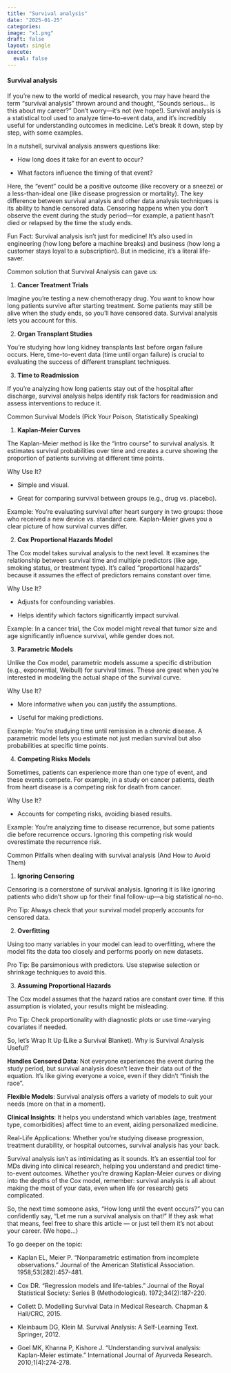 ```yaml
---
title: "Survival analysis"
date: "2025-01-25"
categories:
image: "x1.png"
draft: false
layout: single
execute: 
  eval: false
---
```


#### Survival analysis 

If you’re new to the world of medical research, you may have heard the term “survival analysis” thrown around and thought, “Sounds serious... is this about my career?” Don’t worry—it’s not (we hope!). Survival analysis is a statistical tool used to analyze time-to-event data, and it’s incredibly useful for understanding outcomes in medicine. Let’s break it down, step by step, with some examples.

In a nutshell, survival analysis answers questions like:

* How long does it take for an event to occur?

* What factors influence the timing of that event?

Here, the "event" could be a positive outcome (like recovery or a sneeze) or a less-than-ideal one (like disease progression or mortality). The key difference between survival analysis and other data analysis techniques is its ability to handle censored data. Censoring happens when you don’t observe the event during the study period—for example, a patient hasn’t died or relapsed by the time the study ends.

Fun Fact: Survival analysis isn’t just for medicine! It’s also used in engineering (how long before a machine breaks) and business (how long a customer stays loyal to a subscription). But in medicine, it’s a literal life-saver.

Common solution that Survival Analysis can gave us:

1.  **Cancer Treatment Trials**

Imagine you’re testing a new chemotherapy drug. You want to know how long patients survive after starting treatment. Some patients may still be alive when the study ends, so you’ll have censored data. Survival analysis lets you account for this.

2.  **Organ Transplant Studies**

You’re studying how long kidney transplants last before organ failure occurs. Here, time-to-event data (time until organ failure) is crucial to evaluating the success of different transplant techniques.

3.  **Time to Readmission**

If you’re analyzing how long patients stay out of the hospital after discharge, survival analysis helps identify risk factors for readmission and assess interventions to reduce it.


Common Survival Models (Pick Your Poison, Statistically Speaking)

1.  **Kaplan-Meier Curves**

The Kaplan-Meier method is like the "intro course" to survival analysis. It estimates survival probabilities over time and creates a curve showing the proportion of patients surviving at different time points.

Why Use It?

* Simple and visual.

* Great for comparing survival between groups (e.g., drug vs. placebo).

Example: You’re evaluating survival after heart surgery in two groups: those who received a new device vs. standard care. Kaplan-Meier gives you a clear picture of how survival curves differ.

2.  **Cox Proportional Hazards Model**

The Cox model takes survival analysis to the next level. It examines the relationship between survival time and multiple predictors (like age, smoking status, or treatment type). It’s called “proportional hazards” because it assumes the effect of predictors remains constant over time.

Why Use It?

* Adjusts for confounding variables.

* Helps identify which factors significantly impact survival.

Example: In a cancer trial, the Cox model might reveal that tumor size and age significantly influence survival, while gender does not.

3.  **Parametric Models**

Unlike the Cox model, parametric models assume a specific distribution (e.g., exponential, Weibull) for survival times. These are great when you’re interested in modeling the actual shape of the survival curve.

Why Use It?

* More informative when you can justify the assumptions.

* Useful for making predictions.

Example: You’re studying time until remission in a chronic disease. A parametric model lets you estimate not just median survival but also probabilities at specific time points.

4.  **Competing Risks Models**

Sometimes, patients can experience more than one type of event, and these events compete. For example, in a study on cancer patients, death from heart disease is a competing risk for death from cancer.

Why Use It?

* Accounts for competing risks, avoiding biased results.

Example: You’re analyzing time to disease recurrence, but some patients die before recurrence occurs. Ignoring this competing risk would overestimate the recurrence risk.

Common Pitfalls when dealing with survival analysis (And How to Avoid Them)

1.  **Ignoring Censoring**

Censoring is a cornerstone of survival analysis. Ignoring it is like ignoring patients who didn’t show up for their final follow-up—a big statistical no-no.

Pro Tip: Always check that your survival model properly accounts for censored data.

2.  **Overfitting**

Using too many variables in your model can lead to overfitting, where the model fits the data too closely and performs poorly on new datasets.

Pro Tip: Be parsimonious with predictors. Use stepwise selection or shrinkage techniques to avoid this.

3.  **Assuming Proportional Hazards**

The Cox model assumes that the hazard ratios are constant over time. If this assumption is violated, your results might be misleading.

Pro Tip: Check proportionality with diagnostic plots or use time-varying covariates if needed.


So, let’s Wrap It Up (Like a Survival Blanket). Why is Survival Analysis Useful?

**Handles Censored Data**: Not everyone experiences the event during the study period, but survival analysis doesn’t leave their data out of the equation. It’s like giving everyone a voice, even if they didn’t "finish the race".

**Flexible Models**: Survival analysis offers a variety of models to suit your needs (more on that in a moment).

**Clinical Insights**: It helps you understand which variables (age, treatment type, comorbidities) affect time to an event, aiding personalized medicine.

Real-Life Applications: Whether you’re studying disease progression, treatment durability, or hospital outcomes, survival analysis has your back.

Survival analysis isn’t as intimidating as it sounds. It’s an essential tool for MDs diving into clinical research, helping you understand and predict time-to-event outcomes. Whether you’re drawing Kaplan-Meier curves or diving into the depths of the Cox model, remember: survival analysis is all about making the most of your data, even when life (or research) gets complicated.

So, the next time someone asks, “How long until the event occurs?” you can confidently say, “Let me run a survival analysis on that!” If they ask what that means, feel free to share this article — or just tell them it’s not about your career. (We hope...)





To go deeper on the topic:

* Kaplan EL, Meier P. "Nonparametric estimation from incomplete observations." Journal of the American Statistical Association. 1958;53(282):457-481.

* Cox DR. "Regression models and life-tables." Journal of the Royal Statistical Society: Series B (Methodological). 1972;34(2):187-220.

* Collett D. Modelling Survival Data in Medical Research. Chapman & Hall/CRC, 2015.

* Kleinbaum DG, Klein M. Survival Analysis: A Self-Learning Text. Springer, 2012.

* Goel MK, Khanna P, Kishore J. "Understanding survival analysis: Kaplan-Meier estimate." International Journal of Ayurveda Research. 2010;1(4):274-278.
